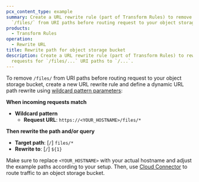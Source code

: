 ```yaml
---
pcx_content_type: example
summary: Create a URL rewrite rule (part of Transform Rules) to remove
  `/files/` from URI paths before routing request to your object storage bucket.
products:
  - Transform Rules
operation:
  - Rewrite URL
title: Rewrite path for object storage bucket
description: Create a URL rewrite rule (part of Transform Rules) to rewrite any
  requests for `/files/...` URI paths to `/...`.
---
```



To remove `/files/` from URI paths before routing request to your object storage bucket, create a new URL rewrite rule and define a dynamic URL path rewrite using [wildcard pattern parameters](/rules/transform/url-rewrite/create-dashboard/#wildcard-pattern-parameters):

<Example>

**When incoming requests match**

- **Wildcard pattern**
  - **Request URL**: `https://<YOUR_HOSTNAME>/files/*`

**Then rewrite the path and/or query**

- **Target path**: [`/`] `files/*`
- **Rewrite to**: [`/`] `${1}`

</Example>

Make sure to replace `<YOUR_HOSTNAME>` with your actual hostname and adjust the example paths according to your setup.
Then, use [Cloud Connector](/rules/cloud-connector/) to route traffic to an object storage bucket.
